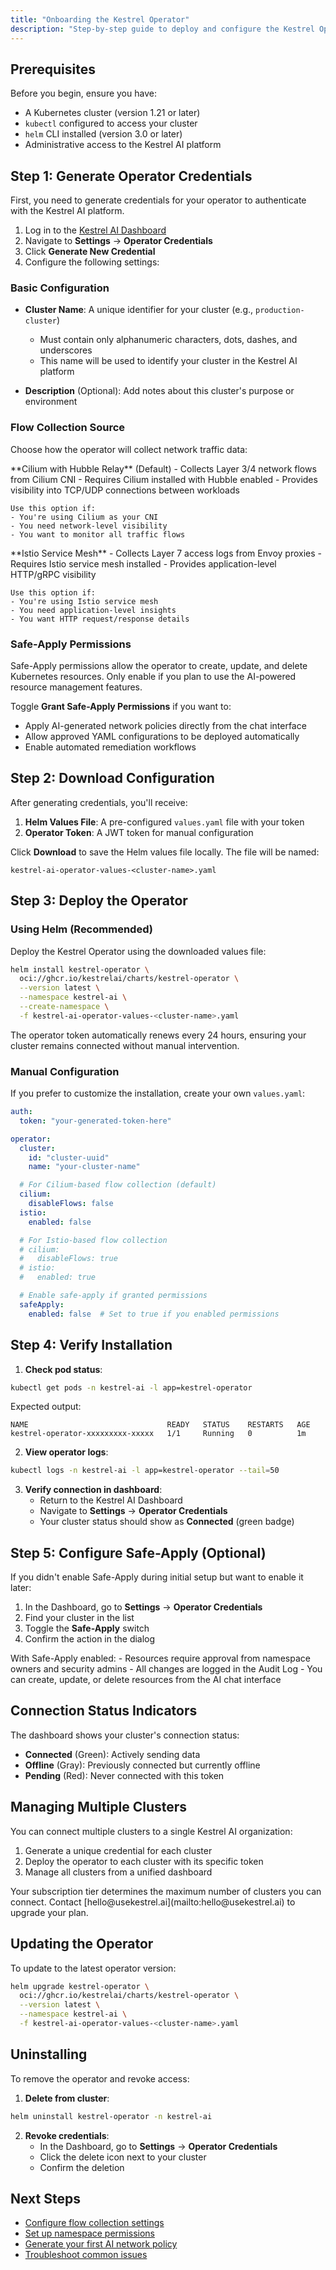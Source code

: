```yaml
---
title: "Onboarding the Kestrel Operator"
description: "Step-by-step guide to deploy and configure the Kestrel Operator in your Kubernetes cluster"
---
```


## Prerequisites

Before you begin, ensure you have:

- A Kubernetes cluster (version 1.21 or later)
- `kubectl` configured to access your cluster
- `helm` CLI installed (version 3.0 or later)
- Administrative access to the Kestrel AI platform

## Step 1: Generate Operator Credentials

First, you need to generate credentials for your operator to authenticate with the Kestrel AI platform.

1. Log in to the [Kestrel AI Dashboard](https://platform.usekestrel.ai)
2. Navigate to **Settings** → **Operator Credentials**
3. Click **Generate New Credential**
4. Configure the following settings:

### Basic Configuration

- **Cluster Name**: A unique identifier for your cluster (e.g., `production-cluster`)
  - Must contain only alphanumeric characters, dots, dashes, and underscores
  - This name will be used to identify your cluster in the Kestrel AI platform

- **Description** (Optional): Add notes about this cluster's purpose or environment

### Flow Collection Source

Choose how the operator will collect network traffic data:

<Tabs>
  <Tab title="Cilium (L3/L4)">
    **Cilium with Hubble Relay** (Default)
    - Collects Layer 3/4 network flows from Cilium CNI
    - Requires Cilium installed with Hubble enabled
    - Provides visibility into TCP/UDP connections between workloads

    Use this option if:
    - You're using Cilium as your CNI
    - You need network-level visibility
    - You want to monitor all traffic flows
  </Tab>

  <Tab title="Istio (L7)">
    **Istio Service Mesh**
    - Collects Layer 7 access logs from Envoy proxies
    - Requires Istio service mesh installed
    - Provides application-level HTTP/gRPC visibility

    Use this option if:
    - You're using Istio service mesh
    - You need application-level insights
    - You want HTTP request/response details
  </Tab>
</Tabs>

### Safe-Apply Permissions

<Warning>
  Safe-Apply permissions allow the operator to create, update, and delete Kubernetes resources. Only enable if you plan to use the AI-powered resource management features.
</Warning>

Toggle **Grant Safe-Apply Permissions** if you want to:
- Apply AI-generated network policies directly from the chat interface
- Allow approved YAML configurations to be deployed automatically
- Enable automated remediation workflows

## Step 2: Download Configuration

After generating credentials, you'll receive:

1. **Helm Values File**: A pre-configured `values.yaml` file with your token
2. **Operator Token**: A JWT token for manual configuration

Click **Download** to save the Helm values file locally. The file will be named:
```
kestrel-ai-operator-values-<cluster-name>.yaml
```

## Step 3: Deploy the Operator

### Using Helm (Recommended)

Deploy the Kestrel Operator using the downloaded values file:

```bash
helm install kestrel-operator \
  oci://ghcr.io/kestrelai/charts/kestrel-operator \
  --version latest \
  --namespace kestrel-ai \
  --create-namespace \
  -f kestrel-ai-operator-values-<cluster-name>.yaml
```

<Note>
  The operator token automatically renews every 24 hours, ensuring your cluster remains connected without manual intervention.
</Note>

### Manual Configuration

If you prefer to customize the installation, create your own `values.yaml`:

```yaml
auth:
  token: "your-generated-token-here"

operator:
  cluster:
    id: "cluster-uuid"
    name: "your-cluster-name"

  # For Cilium-based flow collection (default)
  cilium:
    disableFlows: false
  istio:
    enabled: false

  # For Istio-based flow collection
  # cilium:
  #   disableFlows: true
  # istio:
  #   enabled: true

  # Enable safe-apply if granted permissions
  safeApply:
    enabled: false  # Set to true if you enabled permissions
```

## Step 4: Verify Installation

1. **Check pod status**:
```bash
kubectl get pods -n kestrel-ai -l app=kestrel-operator
```

Expected output:
```
NAME                               READY   STATUS    RESTARTS   AGE
kestrel-operator-xxxxxxxxx-xxxxx   1/1     Running   0          1m
```

2. **View operator logs**:
```bash
kubectl logs -n kestrel-ai -l app=kestrel-operator --tail=50
```

3. **Verify connection in dashboard**:
   - Return to the Kestrel AI Dashboard
   - Navigate to **Settings** → **Operator Credentials**
   - Your cluster status should show as **Connected** (green badge)

## Step 5: Configure Safe-Apply (Optional)

If you didn't enable Safe-Apply during initial setup but want to enable it later:

1. In the Dashboard, go to **Settings** → **Operator Credentials**
2. Find your cluster in the list
3. Toggle the **Safe-Apply** switch
4. Confirm the action in the dialog

<Info>
  With Safe-Apply enabled:
  - Resources require approval from namespace owners and security admins
  - All changes are logged in the Audit Log
  - You can create, update, or delete resources from the AI chat interface
</Info>

## Connection Status Indicators

The dashboard shows your cluster's connection status:

- **Connected** (Green): Actively sending data
- **Offline** (Gray): Previously connected but currently offline
- **Pending** (Red): Never connected with this token

## Managing Multiple Clusters

You can connect multiple clusters to a single Kestrel AI organization:

1. Generate a unique credential for each cluster
2. Deploy the operator to each cluster with its specific token
3. Manage all clusters from a unified dashboard

<Note>
  Your subscription tier determines the maximum number of clusters you can connect. Contact [hello@usekestrel.ai](mailto:hello@usekestrel.ai) to upgrade your plan.
</Note>

## Updating the Operator

To update to the latest operator version:

```bash
helm upgrade kestrel-operator \
  oci://ghcr.io/kestrelai/charts/kestrel-operator \
  --version latest \
  --namespace kestrel-ai \
  -f kestrel-ai-operator-values-<cluster-name>.yaml
```

## Uninstalling

To remove the operator and revoke access:

1. **Delete from cluster**:
```bash
helm uninstall kestrel-operator -n kestrel-ai
```

2. **Revoke credentials**:
   - In the Dashboard, go to **Settings** → **Operator Credentials**
   - Click the delete icon next to your cluster
   - Confirm the deletion

## Next Steps

- [Configure flow collection settings](/operator/configuration)
- [Set up namespace permissions](/permissions/namespaces)
- [Generate your first AI network policy](/policies/quickstart)
- [Troubleshoot common issues](/operator/troubleshooting)